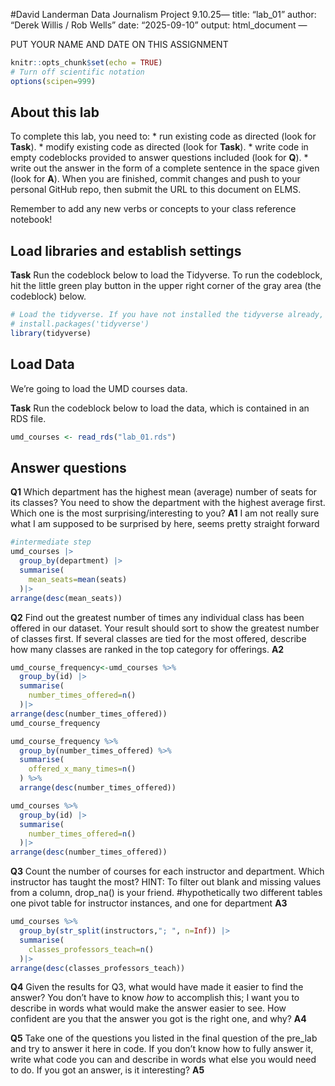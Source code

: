 #David Landerman Data Journalism Project 9.10.25---
title: "lab_01"
author: "Derek Willis / Rob Wells"
date: "2025-09-10"
output: html_document
---

PUT YOUR NAME AND DATE ON THIS ASSIGNMENT



```r
knitr::opts_chunk$set(echo = TRUE)
# Turn off scientific notation
options(scipen=999)
```

## About this lab

To complete this lab, you need to: \* run existing code as directed (look for **Task**). \* modify existing code as directed (look for **Task**). \* write code in empty codeblocks provided to answer questions included (look for **Q**). \* write out the answer in the form of a complete sentence in the space given (look for **A**). When you are finished, commit changes and push to your personal GitHub repo, then submit the URL to this document on ELMS.

Remember to add any new verbs or concepts to your class reference notebook!

## Load libraries and establish settings

**Task** Run the codeblock below to load the Tidyverse. To run the codeblock, hit the little green play button in the upper right corner of the gray area (the codeblock) below.

```r
# Load the tidyverse. If you have not installed the tidyverse already, remove the # from the next line and run it first.  
# install.packages('tidyverse')
library(tidyverse)
```

## Load Data

We're going to load the UMD courses data.

**Task** Run the codeblock below to load the data, which is contained in an RDS file.

```r
umd_courses <- read_rds("lab_01.rds")
```

## Answer questions

**Q1** Which department has the highest mean (average) number of seats for its classes? You need to show the department with the highest average first. Which one is the most surprising/interesting to you? 
**A1** I am not really sure what I am supposed to be surprised by here, seems pretty straight forward

```r
#intermediate step
umd_courses |>
  group_by(department) |>
  summarise(
    mean_seats=mean(seats)
  )|>
arrange(desc(mean_seats))
```

**Q2** Find out the greatest number of times any individual class has been offered in our dataset. Your result should sort to show the greatest number of classes first. If several classes are tied for the most offered, describe how many classes are ranked in the top category for offerings.
**A2**

```r
umd_course_frequency<-umd_courses %>% 
  group_by(id) |>
  summarise(
    number_times_offered=n()
  )|>
arrange(desc(number_times_offered))
umd_course_frequency

umd_course_frequency %>% 
  group_by(number_times_offered) %>% 
  summarise(
    offered_x_many_times=n()
  ) %>% 
  arrange(desc(number_times_offered))
```

```r

umd_courses %>% 
  group_by(id) |>
  summarise(
    number_times_offered=n()
  )|>
arrange(desc(number_times_offered))

```


**Q3** Count the number of courses for each instructor and department. Which instructor has taught the most? HINT: To filter out blank and missing values from a column, drop_na() is your friend.
#hypothetically two different tables one pivot table for instructor instances, and one for department
**A3**

```r
umd_courses %>% 
  group_by(str_split(instructors,"; ", n=Inf)) |>
  summarise(
    classes_professors_teach=n()
  )|>
arrange(desc(classes_professors_teach))
```

**Q4** Given the results for Q3, what would have made it easier to find the answer? You don't have to know *how* to accomplish this; I want you to describe in words what would make the answer easier to see. How confident are you that the answer you got is the right one, and why? **A4**

**Q5** Take one of the questions you listed in the final question of the pre_lab and try to answer it here in code. If you don't know how to fully answer it, write what code you can and describe in words what else you would need to do. If you got an answer, is it interesting? **A5**

```r
```
